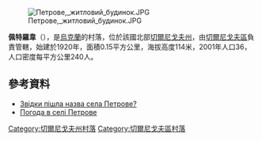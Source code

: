 [[Image:Петрове,_житловий_будинок.JPG|right]]

'''佩特羅韋'''（{{lang-uk|Петрове}}），是[[烏克蘭|烏克蘭]]的村落，位於該國北部[[切爾尼戈夫州|切爾尼戈夫州]]，由[[切爾尼戈夫區|切爾尼戈夫區]]負責管轄，始建於1920年，面積0.15平方公里，海拔高度114米，2001年人口36，人口密度每平方公里240人。

{{coord|51|33|31|N|31|39|6|E|scale:100000|display=title}}

==參考資料==
* [https://web.archive.org/web/20160925140735/http://tour-cn.com.ua/publ/chernigivskij_rajon/zvidki_pishla_nazva_sela_petrove/106-1-0-716 Звідки пішла назва села Петрове?]
* [http://weather.in.ua/ua/chernigovskaja/20241 Погода в селі Петрове] {{Wayback|url=http://weather.in.ua/ua/chernigovskaja/20241 |date=20111220100318 }}

[[Category:切爾尼戈夫州村落|Category:切爾尼戈夫州村落]]
[[Category:切爾尼戈夫區村落|Category:切爾尼戈夫區村落]]


{{Chernihiv-geo-stub}}